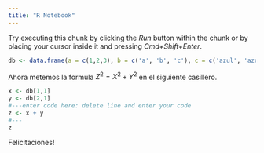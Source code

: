 ```yaml
---
title: "R Notebook"
---
```


Try executing this chunk by clicking the *Run* button within the chunk or by placing your cursor inside it and pressing *Cmd+Shift+Enter*. 

```r
db <- data.frame(a = c(1,2,3), b = c('a', 'b', 'c'), c = c('azul', 'azul', 'verde'))
```

Ahora metemos la formula $Z^2  = X^2 + Y^2$ en el siguiente casillero.

```r
x <- db[1,1]
y <- db[2,1]
#---enter code here: delete line and enter your code
z <- x + y
#---
z
```

Felicitaciones!
